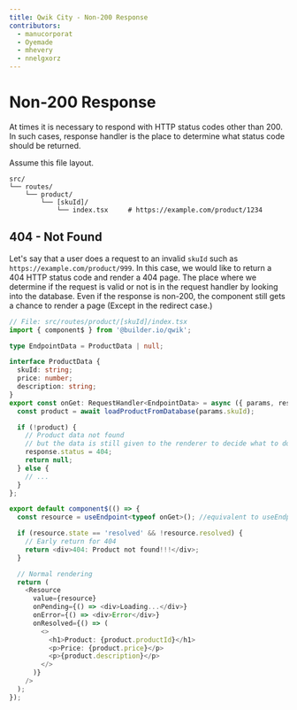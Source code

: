 ```yaml
---
title: Qwik City - Non-200 Response
contributors:
  - manucorporat
  - Oyemade
  - mhevery
  - nnelgxorz
---
```


# Non-200 Response

At times it is necessary to respond with HTTP status codes other than 200. In such cases, response handler is the place to determine what status code should be returned.

Assume this file layout.

```
src/
└── routes/
    └── product/
        └── [skuId]/
            └── index.tsx     # https://example.com/product/1234
```

## 404 - Not Found

Let's say that a user does a request to an invalid `skuId` such as `https://example.com/product/999`. In this case, we would like to return a 404 HTTP status code and render a 404 page. The place where we determine if the request is valid or not is in the request handler by looking into the database. Even if the response is non-200, the component still gets a chance to render a page (Except in the redirect case.)

```typescript
// File: src/routes/product/[skuId]/index.tsx
import { component$ } from '@builder.io/qwik';

type EndpointData = ProductData | null;

interface ProductData {
  skuId: string;
  price: number;
  description: string;
}
export const onGet: RequestHandler<EndpointData> = async ({ params, response }) => {
  const product = await loadProductFromDatabase(params.skuId);

  if (!product) {
    // Product data not found
    // but the data is still given to the renderer to decide what to do
    response.status = 404;
    return null;
  } else {
    // ...
  }
};

export default component$(() => {
  const resource = useEndpoint<typeof onGet>(); //equivalent to useEndpoint<EndpointData>

  if (resource.state == 'resolved' && !resource.resolved) {
    // Early return for 404
    return <div>404: Product not found!!!</div>;
  }

  // Normal rendering
  return (
    <Resource
      value={resource}
      onPending={() => <div>Loading...</div>}
      onError={() => <div>Error</div>}
      onResolved={() => (
        <>
          <h1>Product: {product.productId}</h1>
          <p>Price: {product.price}</p>
          <p>{product.description}</p>
        </>
      )}
    />
  );
});
```
